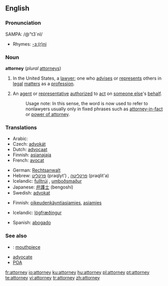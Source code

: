 ==English==

===Pronunciation===
SAMPA: /@"t3`nI/
*Rhymes: [[Rhymes:English:-ɜː(r)ni|-ɜː(r)ni]]

===Noun===
'''attorney''' (''plural'' [[attorneys]])

# {{law}} In the United States, a [[lawyer]]; one who [[advise]]s or [[represent]]s others in [[legal]] [[matter]]s as a [[profession]].
# An [[agent]] or [[representative]] [[authorize]]d to [[act]] on [[someone else]]'s [[behalf]].
#:Usage note:  In this sense, the word is now used to refer to nonlawyers usually only in fixed phrases such as [[attorney-in-fact]] or [[power of attorney]].

===Translations===
{{rfc-level|Translations at L3+ (AutoFormat would have corrected level of Translations)}}
{{trans-top|lawyer}}
*Arabic: {{ARchar|[[محامى]]}}
*Czech: [[advokát]]
*Dutch: [[advocaat]]
*Finnish: [[asianajaja]]
*French: [[avocat]]
{{trans-mid}}
*German: [[Rechtsanwalt]]
*Hebrew: [[פרקליט]] (praqlyt') {{m}}, [[פרקליטה]] (praqlit'a) {{f}}
*Icelandic: [[fulltrúi]] {{m}}, [[umboðsmaður]] {{m}}
*Japanese: [[弁護士]] (bengoshi)
*Swedish: [[advokat]]
{{trans-bottom}}

{{trans-top|agent/representative}}
*Finnish: [[oikeudenkäyntiasiamies]], [[asiamies]]
{{trans-mid}}
*Icelandic: [[lögfræðingur]] {{m}}
{{trans-bottom}}
*Spanish: [[abogado]]

===See also===
*{{slang}}: [[mouthpiece]]
*[[advocate]]
*[[POA]]

[[fr:attorney]]
[[io:attorney]]
[[ku:attorney]]
[[hu:attorney]]
[[pl:attorney]]
[[pt:attorney]]
[[te:attorney]]
[[vi:attorney]]
[[tr:attorney]]
[[zh:attorney]]